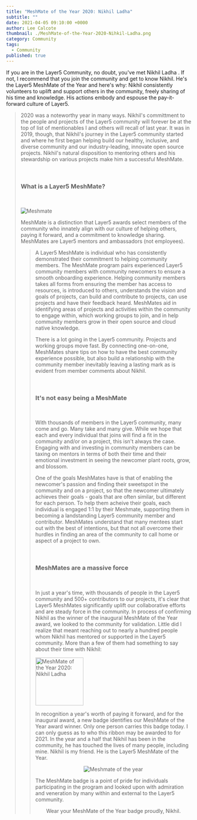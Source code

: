 ```yaml
---
title: "MeshMate of the Year 2020: Nikhil Ladha"
subtitle: ""
date: 2021-04-05 09:10:00 +0000
author: Lee Calcote
thumbnail: ./MeshMate-of-the-Year-2020-Nihkil-Ladha.png
category: Community
tags:
  - Community
published: true
---
```




<BlogWrapper>

<p>
  If you are in the Layer5 Community, no doubt, you've met
  <Link to="/community/members/nikhil-ladha" className="highlight">
    Nikhil Ladha
  </Link>. If not, I recommend that you join the community and get to know Nikhil.
  He's the Layer5 MeshMate of the Year and here's why: Nikhil consistently volunteers
  to uplift and support others in the community, freely sharing of his time and knowledge.
  His actions embody and espouse the pay-it-forward culture of Layer5.
</p>

<Blockquote
  quote="It is beautiful how you always respond to messages in the newcomer's channel and try to sort out issues or questions asked. I can personally relate to your kind heart, on the particular times you got on a call with me as a newcomer then and helped me sort out my problems while being so patient and amazing. You really deserve this award Nikhil, and a big congratulations to you!"
  person="Prateek Tripathy"
/>

2020 was a noteworthy year in many ways. Nikhil's committment to the people and projects of the Layer5 community will forever be at the top of list of mentionables I and others will recall of last year. It was in 2019, though, that <Link to="/blog/community/my-journey-from-a-contributor-to-a-maintainer">Nikhil's journey</Link> in the Layer5 community started and where he first began helping build our healthy, inclusive, and <Link to="/community" className="highlight">diverse community</Link> and our industry-leading, innovate <Link to="/projects" className="highlight">open source projects</Link>. Nikhil's natural disposition to mentoring others and his stewardship on various projects make him a successful MeshMate.

<h3 style="padding:2rem 0;">What is a Layer5 MeshMate?</h3>

<img src={MeshMate} className="left" alt="Meshmate" />
<p>
  <Link className="highlight" to="/community/meshmates">
    MeshMate
  </Link>
  is a distinction that Layer5 awards select members of the community who innately
  align with our culture of helping others, paying it forward, and a commitment to
  knowledge sharing. MeshMates are Layer5 mentors and ambassadors (not employees).
</p>

<Blockquote
  style="position:relative;"
  quote="Congratulations on the MeshMate of the Year Award, Nikhil, a well-deserved honor for a distinguished gentleman. When I was having a look at the Layer5 community, your member experience blog post stood out and was one of the main reasons for me to join the community. Within the community, it is apparent that your guidance, support, and contributions are very much appreciated. Keep up the excellent work!"
  person="Michael Gfeller"
/>

<p>
  A Layer5 MeshMate is individual who has consistently demonstrated their
  commitment to helping community members. The MeshMate program pairs
  experienced Layer5 community members with community newcomers to ensure a
  smooth onboarding experience. Helping community members takes all forms from
  ensuring the member has access to resources, is introduced to others,
  understands the vision and goals of projects, can build and contribute to
  projects, can use projects and have their feedback heard. MeshMates aid in
  identifying areas of projects and activities within the community to engage
  within, which working groups to join, and in help community members grow in
  their open source and cloud native knowledge.
</p>

<p>
  There is a lot going in the Layer5 community. Projects and working groups move
  fast. By connecting one-on-one, MeshMates share tips on how to have the best
  community experience possible, but also build a relationship with the
  community member inevitably leaving a lasting mark as is evident from member
  comments about Nikhil.
</p>

<h3 style="padding:2rem 0;">It's not easy being a MeshMate</h3>

<p>
  With thousands of members in the Layer5 community, many come and go. Many take
  and many give. While we hope that each and every individual that joins will
  find a fit in the community and/or on a project, this isn't always the case.
  <BlockquoteAlt
    style="width:100%;"
    style="position:relative;"
    quote="The dedication you have shown on the way to this achievement is impressive, Nikhil. People like you are the key to the great community at Layer5."
    person="Rodolfo"
  />
  Engaging with and investing in community members can be taxing on mentors in
  terms of both their time and their emotional investment in seeing the newcomer
  plant roots, grow, and blossom.
</p>

<p>
  One of the goals MeshMates have is that of enabling the newcomer's passion and
  finding their sweetspot in the community and on a project, so that the
  newcomer ultimately achieves their goals - goals that are often similar, but
  different for each person. To help them acheive their goals, each individual
  is engaged 1:1 by their Meshmate, supporting them in becoming a landstanding
  Layer5 community member and contributor. MeshMates understand that many
  mentees start out with the best of intentions, but that not all overcome their
  hurdles in finding an area of the community to call home or aspect of a
  project to own.
</p>

<BlockquoteAlt
  style="width:100%;"
  style="position:relative;"
  quote="Congratulations on being our community maintainer superstar, Nikhil. You has done a great job on our new Layer5 site and your infinite patience on communicating with everyone sets you apart as an awesome community ambassador."
  person="Aisuko Li"
/>

<h3 style="padding:2rem 0;">MeshMates are a massive force</h3>
<p>
  In just a year's time, with thousands of people in the Layer5 community and
  500+ contributors to our projects, it's clear that Layer5 MeshMates
  significantly uplift our collaborative efforts and are steady force in the
  community. In process of confirming Nikhil as the winner of the inaugural
  MeshMate of the Year award, we looked to the community for validation. Little
  did I realize that meant reaching out to nearly a hundred people whom Nikhil
  has mentored or supported in the Layer5 community. More than a few of them had
  something to say about their time with Nikhil:
</p>

<div className="responsive-blog">
  <Blockquote quote="Nikhil, your Meshery journey probably started in an unbuilt way. Each time you help others to start this awesome journey, you construct a better journey for all, a better way to help others. Thanks for everything!"
  person="Jesus" />

<Blockquote
  quote="Congratulations Nikhil. You deserve this title and more. You've been a continuous and steady force in the community and one of the sole reasons why any of our website codebases are still readable :) I admire you both, as an engineer and as a person for the sheer amount of patience you show towards any new member. Thank you for always being a dependable pillar in the community!"
  person="Shriti"
/>

  <Blockquote quote="Nikhil has been a great guide for me throughout my journey from a contributor to a maintainer. He truly deserves the MeshMate of the Year award." person="Jash" />
</div>

<div className="responsive-blog">
  <Blockquote quote="Nikhil has been a strong positive force driving the community in the right direction, most generous with the crowd. He not only does take initiative but also gets it done with perfection. His support has made the Layer5 community stronger and we are forever grateful for your contribution. Your commitment to excellence has inspired others." person="Abishek" />

<Blockquote
  quote="Congratulations Mate. It's been a long time coming. Honestly, how do you manage your time. I think it's safe to say that if it weren't for your reviews, half of the codebase in the Meshery UI would be unreadable for new contributors, including my initial commits. Even though we haven't interacted much, you have been a great inspiration and I hope that you keep being that inspiration for others joining Layer5."
  person="Dhruv"
/>

  <Blockquote quote="Hi Mate! Thank you for all your extra effort. Like the alpha wolf, you look after everyone in your pack. The MeshMate of the Year is just a small term, you are the star of the Layer5 community who shines and inspires us every single day. You deserve this recognition and I hope you experience both happiness and comfort. Thanks for always being willing to lend a hand and deliver high-quality work, your work ethic is enviable." person="Kelechi" />
</div>

<div className="responsive-blog">
  <Blockquote quote="A big congratulations on being the MeshMate of the Year. You have been absolutely fantastic, I am so privileged to get in touch with you. I cannot count the number of times you have helped nervous and inexperienced newcomers like me get their first contributions to Layer5 and make it feel like one big family. Your name is a testimony for being 'complete' and you truly are a complete person. Thank you for everything you have done." person="Ruth" />

<Blockquote
  quote="Nikhil is a really great maintainer and all the interactions with him have always been super great!"
  person="Vinayak"
/>

  <Blockquote quote="Nikhil Ladha is a very knowledgeable person considering all the various contributions that he made to Meshery. He was also very kind to review something that I had written and provided feedback and suggestions to improve it. He once exhibited to the team one of his creations for which he had won an award. He is certainly a very great asset to the team both as a contributor and as a MeshMate." person="Vijay" />
</div>

<div className="responsive-blog">
  <Blockquote quote="Congratulations Nikhil for getting the MeshMate of the Year Award. Thanks for your extremely valuable contributions and also thank you for your patient guidance to the newcomers :)" person="Utkarsh" />

<Blockquote
  quote="Great working with Nikhil, great guy, always up and doing. Congratulations on the MeshMate of the Year"
  person="Augustine"
/>

  <Blockquote quote="Congratulations Nikhil! No one deserves this more than you. Thank you, for always helping me and helping me become a contributor to MeshMate myself :)" person="Tanuj" />
</div>

<img
  style="width:130px;"
  className="right"
  src={MMoY2020}
  alt="MeshMate of the Year 2020: Nikhil Ladha"
/>
<p>
  In recognition a year's worth of paying it forward, and for the inaugural
  award, a new badge identifies our MeshMate of the Year award winner. Only one
  person carries this badge today. I can only guess as to who this ribbon may be
  awarded to for 2021. In the year and a half that Nikhil has been in the
  community, he has touched the lives of many people, including mine. Nikhil is
  my friend. He is the Layer5 MeshMate of the Year.
</p>

<div style="text-align: center;">
  <img className="meshmate-img" src={MMOYNikhil} alt="Meshmate of the year" />
</div>

<p>
  The MeshMate badge is a point of pride for individuals participating in the
  program and looked upon with admiration and veneration by many within and
  external to the Layer5 community.
</p>

<p style="text-align:center;">
  Wear your MeshMate of the Year badge proudly, Nikhil.
</p>

</BlogWrapper>
